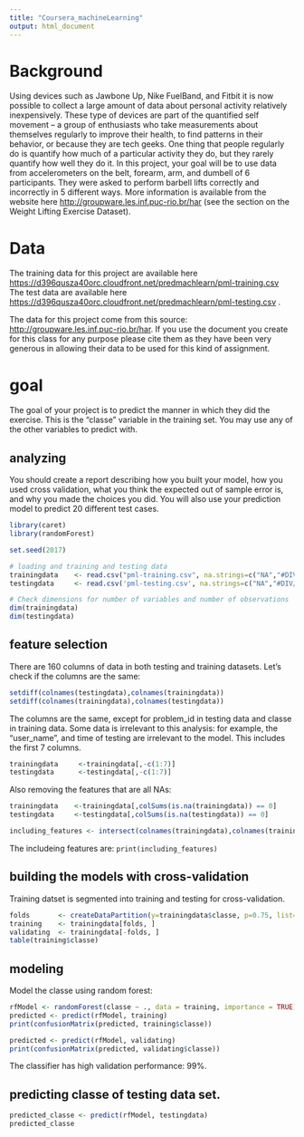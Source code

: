 ```yaml
---
title: "Coursera_machineLearning"
output: html_document
---
```

# Background

Using devices such as Jawbone Up, Nike FuelBand, and Fitbit it is now possible to collect a large amount of data about personal activity relatively inexpensively. These type of devices are part of the quantified self movement – a group of enthusiasts who take measurements about themselves regularly to improve their health, to find patterns in their behavior, or because they are tech geeks. One thing that people regularly do is quantify how much of a particular activity they do, but they rarely quantify how well they do it. In this project, your goal will be to use data from accelerometers on the belt, forearm, arm, and dumbell of 6 participants. They were asked to perform barbell lifts correctly and incorrectly in 5 different ways. More information is available from the website here <http://groupware.les.inf.puc-rio.br/har> (see the section on the Weight Lifting Exercise Dataset).

# Data

The training data for this project are available here <https://d396qusza40orc.cloudfront.net/predmachlearn/pml-training.csv> The test data are available here <https://d396qusza40orc.cloudfront.net/predmachlearn/pml-testing.csv> .

The data for this project come from this source: <http://groupware.les.inf.puc-rio.br/har>. If you use the document you create for this class for any purpose please cite them as they have been very generous in allowing their data to be used for this kind of assignment.

# goal
The goal of your project is to predict the manner in which they did the exercise. This is the "classe" variable in the training set. You may use any of the other variables to predict with. 

## analyzing

You should create a report describing how you built your model, how you used cross validation, what you think the expected out of sample error is, and why you made the choices you did. You will also use your prediction model to predict 20 different test cases.
```r
library(caret)
library(randomForest) 

set.seed(2017)

# loading and training and testing data 
trainingdata    <- read.csv("pml-training.csv", na.strings=c("NA","#DIV/0!", ""))
testingdata     <- read.csv('pml-testing.csv', na.strings=c("NA","#DIV/0!", ""))

# Check dimensions for number of variables and number of observations
dim(trainingdata)
dim(testingdata)
```

## feature selection
There are 160 columns of data in both testing and training datasets. Let's check if the columns are the same:

```r
setdiff(colnames(testingdata),colnames(trainingdata))
setdiff(colnames(trainingdata),colnames(testingdata))
```
The columns are the same, except for problem_id in testing data and classe in training data. Some data is irrelevant to this analysis: for example, the "user_name", and time of testing are irrelevant to the model. This includes the first 7 columns. 
```r
trainingdata     <-trainingdata[,-c(1:7)]
testingdata      <-testingdata[,-c(1:7)]
```

Also removing the features that are all NAs:
```r
trainingdata    <-trainingdata[,colSums(is.na(trainingdata)) == 0]
testingdata     <-testingdata[,colSums(is.na(testingdata)) == 0]

including_features <- intersect(colnames(trainingdata),colnames(trainingdata))
```
The includeing features are: `print(including_features)`

## building the models with cross-validation
Training datset is segmented into training and testing for cross-validation.
```r
folds       <- createDataPartition(y=trainingdata$classe, p=0.75, list=FALSE)
training    <- trainingdata[folds, ] 
validating  <- trainingdata[-folds, ]
table(training$classe)
```

## modeling
Model the classe using random forest:
```r
rfModel <- randomForest(classe ~ ., data = training, importance = TRUE)
predicted <- predict(rfModel, training)
print(confusionMatrix(predicted, training$classe))
```

```r
predicted <- predict(rfModel, validating)
print(confusionMatrix(predicted, validating$classe))
```
The classifier has high validation performance: 99%.

## predicting classe of testing data set.
```r
predicted_classe <- predict(rfModel, testingdata)
predicted_classe
```
